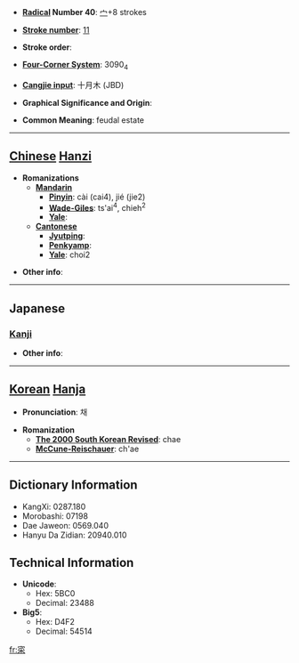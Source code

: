 * '''[[Wiktionary:Chinese radical index| Radical]] Number 40''': [[Wiktionary:Chinese radical index 宀|宀]]+8 strokes

* '''[[Wiktionary:Chinese total strokes index|Stroke number]]''': [[Wiktionary:Chinese total strokes index 11|11]]

* '''Stroke order''': 

* '''[[Wiktionary:Chinese four corner index|Four-Corner System]]''': 3090<sub>4</sub>

* '''[[Wiktionary:Chinese Cangjie index|Cangjie input]]''': 十月木 (JBD)

* '''Graphical Significance and Origin''': 

* '''Common Meaning''': feudal estate

----

== [[Chinese]] [[Hanzi]] ==

* '''Romanizations'''
** '''[[Mandarin]]'''
*** '''[[Pinyin]]''': cài (cai4), jié (jie2)
*** '''[[Wade-Giles]]''': ts'ai<sup>4</sup>, chieh<sup>2</sup>
*** '''[[Yale]]''': 
** '''[[Cantonese]]'''
*** '''[[Jyutping]]''':
*** '''[[Penkyamp]]''': 
*** '''[[Yale]]''': choi2

* '''Other info''': 

----

==Japanese==
===[[Kanji]]===
{{kanji|on readings=[[さい]] (sai)|kun readings=[[ちぎょうしょ]] (chigyousho), [[つかさ]] (tsukasa)}}

* '''Other info''':  

----

== [[Korean]] [[Hanja]] ==

* '''Pronunciation''': 채

* '''Romanization'''
** '''[[The 2000 South Korean Revised Romanization|The 2000 South Korean Revised]]''': chae
** '''[[McCune-Reischauer]]''': ch'ae

----

== Dictionary Information ==

* KangXi: 0287.180
* Morobashi: 07198
* Dae Jaweon: 0569.040
* Hanyu Da Zidian: 20940.010

== Technical Information ==

* '''Unicode''':
** Hex: 5BC0
** Decimal: 23488
* '''Big5''':
** Hex: D4F2
** Decimal: 54514

[[fr:寀]]